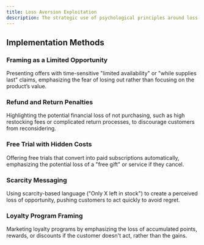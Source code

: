 ```yaml
---
title: Loss Aversion Exploitation
description: The strategic use of psychological principles around loss aversion—where individuals are more motivated to avoid losses than to achieve gains—by framing offers and choices in ways that highlight potential losses rather than benefits.
---
```


## Implementation Methods

### Framing as a Limited Opportunity  
Presenting offers with time-sensitive "limited availability" or "while supplies last" claims, emphasizing the fear of losing out rather than focusing on the product’s value.

### Refund and Return Penalties  
Highlighting the potential financial loss of not purchasing, such as high restocking fees or complicated return processes, to discourage customers from reconsidering.

### Free Trial with Hidden Costs  
Offering free trials that convert into paid subscriptions automatically, emphasizing the potential loss of a "free gift" or service if they cancel.

### Scarcity Messaging  
Using scarcity-based language ("Only X left in stock") to create a perceived loss of opportunity, pushing customers to act quickly to avoid regret.

### Loyalty Program Framing  
Marketing loyalty programs by emphasizing the loss of accumulated points, rewards, or discounts if the customer doesn't act, rather than the gains.
